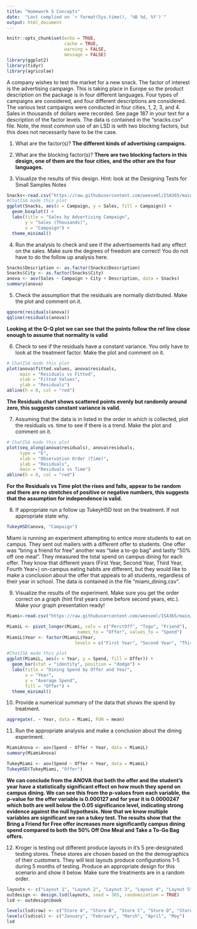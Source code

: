 ---
title: "Homework 5 Concepts"
date:  "Last complied on `r format(Sys.time(), '%B %d, %Y')`"
output: html_document
---

```{r setup, include=FALSE}
knitr::opts_chunk$set(echo = TRUE,
                      cache = TRUE, 
                      warning = FALSE,
                      message = FALSE)
library(ggplot2)
library(tidyr)
library(agricolae)

```




A company wishes to test the market for a new snack.  The factor of interest is the advertising campaign. This is taking place in Europe so the product description on the package is in four different languages.  Four types of campaigns are considered, and four different descriptions are considered. The various test campaigns were conducted in four cities, 1, 2, 3, and 4.  Sales in thousands of dollars were recorded. See page 187 in your text for a description of the factor levels. The data is contained in the "snacks.csv" file.  Note, the most common use of an LSD is with two blocking factors, but this does not necessarily have to be the case. 


1. What are the factor(s)?
**The different kinds of advertising campaigns.**


2. What are the blocking factor(s)?
**There are two blocking factors in this design, one of them are the four cities, and the other are the four languages.**


3. Visualize the results of this design. Hint: look at the Designing Tests for Small Samples Notes

```{r}
Snacks<-read.csv("https://raw.githubusercontent.com/weeseml/ISA365/main/snacks.csv", stringsAsFactors = TRUE)
#ChatISA made this plot
ggplot(Snacks, aes(x = Campaign, y = Sales, fill = Campaign)) +
  geom_boxplot() +
  labs(title = "Sales by Advertising Campaign",
       y = "Sales (Thousands)",
       x = "Campaign") +
  theme_minimal()
```

4. Run the analysis to check and see if the advertisements had any effect on the sales. Make sure the degrees of freedom are correct!  You do not have to do the follow up analysis here.

```{r}
Snacks$Description <- as.factor(Snacks$Description)
Snacks$City <- as.factor(Snacks$City)
anova <- aov(Sales ~ Campaign + City + Description, data = Snacks)
summary(anova)

```

5. Check the assumption that the residuals are normally distributed.  Make the plot and comment on it.

```{R}
qqnorm(residuals(anova))
qqline(residuals(anova))
```
**Looking at the Q-Q plot we can see that the points follow the ref line close enough to assume that normality is valid**


6. Check to see if the residuals have a constant variance. You only have to look at the treatment factor.  Make the plot and comment on it.

```{R}
# ChatISA made this plot
plot(anova$fitted.values, anova$residuals,
     main = "Residuals vs Fitted",
     xlab = "Fitted Values",
     ylab = "Residuals")
abline(h = 0, col = "red")

```
**The Residuals chart shows scattered points evenly but randomly around zero, this suggests constant variance is valid.**

7. Assuming that the data is in listed in the order in which is collected, plot the residuals vs. time to see if there is a trend. Make the plot and comment on it.

```{r}
# ChatISA made this plot
plot(seq_along(anova$residuals), anova$residuals,
     type = "b",
     xlab = "Observation Order (Time)",
     ylab = "Residuals",
     main = "Residuals vs Time")
abline(h = 0, col = "red")

```
**For the Residuals vs Time plot the rises and falls, appear to be random and there are no stretches of positive or negative numbers, this suggests that the assumption for independence is valid.**

8. If appropriate run a follow up TukeyHSD test on the treatment. If not appropriate state why.
```{r}
TukeyHSD(anova, "Campaign")
```


Miami is running an experiment attempting to entice more students to eat on campus.  They sent out mailers with a different offer to students.  One offer was "bring a friend for free" another was "take a to-go bag" and lastly "50% off one meal".  They measured the total spend on campus dining for each offer. They know that different years (First Year, Second Year, Third Year, Fourth Year+) on-campus eating habits are different, but they would like to make a conclusion about the offer that appeals to all students, regardless of their year in school.   The data is contained in the file "miami_dining.csv".  

9. Visualize the results of the experiment.  Make sure you get the order correct on a graph (hint first years come before second years, etc.).  Make your graph presentation ready!

```{r}
Miami<-read.csv("https://raw.githubusercontent.com/weeseml/ISA365/main/miami_dining.csv", stringsAsFactors = TRUE)

MiamiL <- pivot_longer(Miami, cols = c("PerctOff", "Togo", "Friend"),
                           names_to = "Offer", values_to = "Spend")
MiamiL$Year <- factor(MiamiL$Year, 
                          levels = c("First Year", "Second Year", "Third Year", "Fourth Year+"))

#ChatISA made this plot
ggplot(MiamiL, aes(x = Year, y = Spend, fill = Offer)) +
  geom_bar(stat = "identity", position = "dodge") +
  labs(title = "Dining Spend by Offer and Year",
       x = "Year",
       y = "Average Spend",
       fill = "Offer") +
  theme_minimal()

```

10. Provide a numerical summary of the data that shows the spend by treatment.

```{R}
aggregate(. ~ Year, data = Miami, FUN = mean)
```

11. Run the appropriate analysis and make a conclusion about the dining experiment.

```{r}
MiamiAnova <- aov(Spend ~ Offer + Year, data = MiamiL)
summary(MiamiAnova)

TukeyMiami <- aov(Spend ~ Offer + Year, data = MiamiL)
TukeyHSD(TukeyMiami, "Offer")
```
**We can conclude from the ANOVA that both the offer and the student's year have a statistically significant effect on how much they spend on campus dining. We can see this from the p-values from each variable, the p-value for the offer variable is 0.000127 and for year it is 0.0000247 which both are well below the 0.05 significance level, indicating strong evidence against the null hypothesis. Now that we know multiple variables are significant we ran a tukey test. The results show that the Bring a Friend for Free offer increases more significantly campus dining spend compared to both the 50% Off One Meal and Take a To-Go Bag offers.**

12. Kroger is testing out different produce layouts in it's 5 pre-designated testing stores.  These stores are chosen based on the the demographics of their customers.  They will test layouts produce configurations 1-5 during 5 months of testing.  Produce an appropriate design for this scenario and show it below.  Make sure the treatments are in a random order.

```{r}
layouts <- c("Layout 1", "Layout 2", "Layout 3", "Layout 4", "Layout 5")
outdesign <- design.lsd(layouts, seed = 365, randomization = TRUE)
lsd <- outdesign$book

levels(lsd$row) <- c("Store A", "Store B", "Store C", "Store D", "Store E")
levels(lsd$col) <- c("January", "February", "March", "April", "May")
lsd
```



